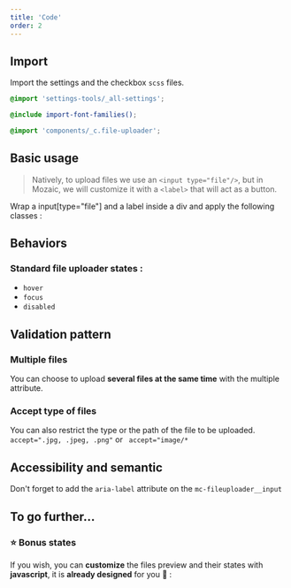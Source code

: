 ```yaml
---
title: 'Code'
order: 2
---
```

## Import

Import the settings and the checkbox `scss` files.

```scss
@import 'settings-tools/_all-settings';

@include import-font-families();

@import 'components/_c.file-uploader';
```

## Basic usage
> Natively, to upload files we use an `<input type="file"/>`, but in Mozaic, we will customize it with a `<label>` that will act as a button.

Wrap a input[type="file"] and a label inside a div and apply the following classes :

<Preview path="file-uploader" />

## Behaviors
### Standard file uploader states :

- `hover`
- `focus` 
- `disabled`

<Preview path="file-uploader-all-states" />

## Validation pattern

### Multiple files
You can choose to upload **several files at the same time** with the multiple attribute.
<Preview path="file-uploader-multiple" />

### Accept type of files
You can also restrict the type or the path of the file to be uploaded.
`accept=".jpg, .jpeg, .png"` or ` accept="image/*`

<Preview path="file-uploader-accept" />

## Accessibility and semantic
Don't forget to add the `aria-label` attribute on the `mc-fileuploader__input`

## To go further...

### ⭐️ Bonus states

If you wish, you can **customize** the files preview and their states with **javascript**, it is **already designed** for you 🤘 :

<Preview path="file-uploader-with-file-delete" />
